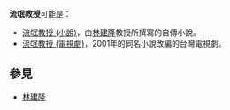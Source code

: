 '''流氓教授'''可能是：
* [[流氓教授_(小說)|流氓教授 (小說)]]，由[[林建隆|林建隆]]教授所撰寫的自傳小說。
* [[流氓教授_(電視劇)|流氓教授 (電視劇)]]，2001年的同名小說改編的台灣電視劇。

==參見==
* [[林建隆|林建隆]]
{{消歧义|X|Cat=四字作品消歧义}}